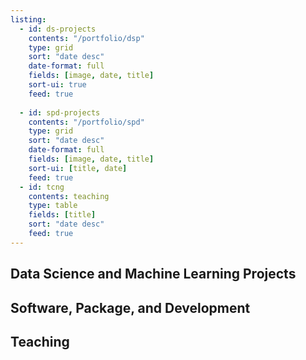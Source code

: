 ```yaml
---
listing: 
  - id: ds-projects
    contents: "/portfolio/dsp"
    type: grid
    sort: "date desc"
    date-format: full
    fields: [image, date, title]
    sort-ui: true
    feed: true
    
  - id: spd-projects
    contents: "/portfolio/spd"
    type: grid
    sort: "date desc"
    date-format: full
    fields: [image, date, title]
    sort-ui: [title, date]
    feed: true
  - id: tcng
    contents: teaching
    type: table
    fields: [title]
    sort: "date desc"
    feed: true
---   
```





## Data Science and Machine Learning Projects  



::: {#ds-projects}  
:::  



## Software, Package, and Development  

::: {#spd-projects}  
:::  


## Teaching  


::: {#tcng}
:::  






<script async src="https://pagead2.googlesyndication.com/pagead/js/adsbygoogle.js?client=ca-pub-6878992848042528"
     crossorigin="anonymous"></script>

